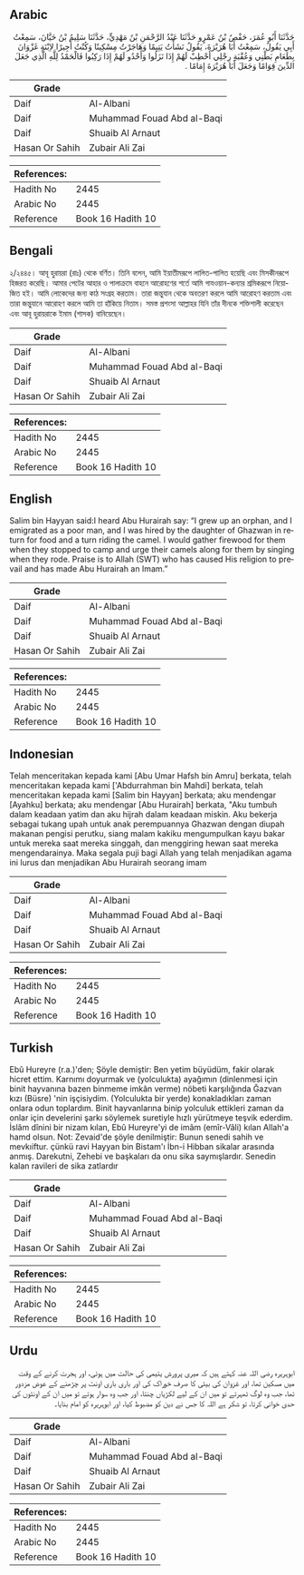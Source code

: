 ## Arabic


<div dir="rtl" lang="ar" style={{fontSize:'larger',backgroundColor:'#f8f9fa',padding:20}}>
حَدَّثَنَا أَبُو عُمَرَ، حَفْصُ بْنُ عَمْرٍو حَدَّثَنَا عَبْدُ الرَّحْمَنِ بْنُ مَهْدِيٍّ، حَدَّثَنَا سَلِيمُ بْنُ حَيَّانَ، سَمِعْتُ أَبِي يَقُولُ، سَمِعْتُ أَبَا هُرَيْرَةَ، يَقُولُ نَشَأْتُ يَتِيمًا وَهَاجَرْتُ مِسْكِينًا وَكُنْتُ أَجِيرًا لاِبْنَةِ غَزْوَانَ بِطَعَامِ بَطْنِي وَعُقْبَةِ رِجْلِي أَحْطِبْ لَهُمْ إِذَا نَزَلُوا وَأَحْدُو لَهُمْ إِذَا رَكِبُوا فَالْحَمْدُ لِلَّهِ الَّذِي جَعَلَ الدِّينَ قِوَامًا وَجَعَلَ أَبَا هُرَيْرَةَ إِمَامًا ‏.‏
</div>
<div style={{backgroundColor:'#f8f9fa',padding:20, marginBottom: 10}}><table> <thead> <tr> <th>Grade</th> <th></th> </tr> </thead> <tbody> <tr><td>Daif</td><td>Al-Albani</td></tr><tr><td>Daif</td><td>Muhammad Fouad Abd al-Baqi</td></tr><tr><td>Daif</td><td>Shuaib Al Arnaut</td></tr><tr><td>Hasan Or Sahih</td><td>Zubair Ali Zai</td></tr></tbody></table><table> <thead> <tr> <th>References:</th> <th></th> </tr> </thead> <tbody><tr><td>Hadith No</td><td>2445</td></tr><tr><td>Arabic No</td><td>2445</td></tr><tr><td>Reference</td><td>Book 16 Hadith 10</td></tr></tbody></table></div>

## Bengali


<div dir="ltr" lang="bn" style={{fontSize:'larger',backgroundColor:'#f8f9fa',padding:20}}>
২/২৪৪৫। আবূ হুরায়রা (রাঃ) থেকে বর্ণিত। তিনি বলেন, আমি ইয়াতীমরূপে লালিত-পালিত হয়েছি এবং মিসকীনরূপে হিজরত করেছি। আমার পেটের আহার ও পালাক্রমে বাহনে আরোহণের শর্তে আমি গাযওয়ান-কন্যার শ্রমিকরূপে নিয়োজিত হই। আমি লোকেদের জন্য কাঠ সংগ্রহ করতাম। তারা জন্তুযান থেকে অবতরণ করলে আমি আরোহণ করতাম এবং তারা জন্তুযানে আরোহণ করলে আমি তা হাঁকিয়ে নিতাম। সমস্ত প্রশংসা আল্লাহর যিনি তাঁর দীনকে শক্তিশালী করেছেন এবং আবূ হুরায়রাকে ইমাম (শাসক) বানিয়েছেন।
</div>
<div style={{backgroundColor:'#f8f9fa',padding:20, marginBottom: 10}}><table> <thead> <tr> <th>Grade</th> <th></th> </tr> </thead> <tbody> <tr><td>Daif</td><td>Al-Albani</td></tr><tr><td>Daif</td><td>Muhammad Fouad Abd al-Baqi</td></tr><tr><td>Daif</td><td>Shuaib Al Arnaut</td></tr><tr><td>Hasan Or Sahih</td><td>Zubair Ali Zai</td></tr></tbody></table><table> <thead> <tr> <th>References:</th> <th></th> </tr> </thead> <tbody><tr><td>Hadith No</td><td>2445</td></tr><tr><td>Arabic No</td><td>2445</td></tr><tr><td>Reference</td><td>Book 16 Hadith 10</td></tr></tbody></table></div>

## English


<div dir="ltr" lang="en" style={{fontSize:'larger',backgroundColor:'#f8f9fa',padding:20}}>
Salim bin Hayyan said:I heard Abu Hurairah say: “I grew up an orphan, and I emigrated as a poor man, and I was hired by the daughter of Ghazwan in return for food and a turn riding the camel. I would gather firewood for them when they stopped to camp and urge their camels along for them by singing when they rode. Praise is to Allah (SWT) who has caused His religion to prevail and has made Abu Hurairah an Imam.”
</div>
<div style={{backgroundColor:'#f8f9fa',padding:20, marginBottom: 10}}><table> <thead> <tr> <th>Grade</th> <th></th> </tr> </thead> <tbody> <tr><td>Daif</td><td>Al-Albani</td></tr><tr><td>Daif</td><td>Muhammad Fouad Abd al-Baqi</td></tr><tr><td>Daif</td><td>Shuaib Al Arnaut</td></tr><tr><td>Hasan Or Sahih</td><td>Zubair Ali Zai</td></tr></tbody></table><table> <thead> <tr> <th>References:</th> <th></th> </tr> </thead> <tbody><tr><td>Hadith No</td><td>2445</td></tr><tr><td>Arabic No</td><td>2445</td></tr><tr><td>Reference</td><td>Book 16 Hadith 10</td></tr></tbody></table></div>

## Indonesian


<div dir="ltr" lang="id" style={{fontSize:'larger',backgroundColor:'#f8f9fa',padding:20}}>
Telah menceritakan kepada kami [Abu Umar Hafsh bin Amru] berkata, telah menceritakan kepada kami ['Abdurrahman bin Mahdi] berkata, telah menceritakan kepada kami [Salim bin Hayyan] berkata; aku mendengar [Ayahku] berkata; aku mendengar [Abu Hurairah] berkata, "Aku tumbuh dalam keadaan yatim dan aku hijrah dalam keadaan miskin. Aku bekerja sebagai tukang upah untuk anak perempuannya Ghazwan dengan diupah makanan pengisi perutku, siang malam kakiku mengumpulkan kayu bakar untuk mereka saat mereka singgah, dan menggiring hewan saat mereka mengendarainya. Maka segala puji bagi Allah yang telah menjadikan agama ini lurus dan menjadikan Abu Hurairah seorang imam
</div>
<div style={{backgroundColor:'#f8f9fa',padding:20, marginBottom: 10}}><table> <thead> <tr> <th>Grade</th> <th></th> </tr> </thead> <tbody> <tr><td>Daif</td><td>Al-Albani</td></tr><tr><td>Daif</td><td>Muhammad Fouad Abd al-Baqi</td></tr><tr><td>Daif</td><td>Shuaib Al Arnaut</td></tr><tr><td>Hasan Or Sahih</td><td>Zubair Ali Zai</td></tr></tbody></table><table> <thead> <tr> <th>References:</th> <th></th> </tr> </thead> <tbody><tr><td>Hadith No</td><td>2445</td></tr><tr><td>Arabic No</td><td>2445</td></tr><tr><td>Reference</td><td>Book 16 Hadith 10</td></tr></tbody></table></div>

## Turkish


<div dir="ltr" lang="tr" style={{fontSize:'larger',backgroundColor:'#f8f9fa',padding:20}}>
Ebû Hureyre (r.a.)'den; Şöyle demiştir: Ben yetim büyüdüm, fakir olarak hicret ettim. Karnımı doyurmak ve (yolculukta) ayağımın (dinlenmesi için binit hayvanına bazen binmeme imkân verme) nöbeti karşılığında Ğazvan kızı (Büsre) 'nin işçisiydim. (Yolculukta bir yerde) konakladıkları zaman onlara odun toplardım. Binit hayvanlarına binip yolculuk ettikleri zaman da onlar için develerini şarkı söylemek suretiyle hızlı yürütmeye teşvik ederdim. İslâm dînini bir nizam kılan, Ebû Hureyre'yi de imâm (emîr-Vâli) kılan Allah'a hamd olsun. Not: Zevaid'de şöyle denilmiştir: Bunun senedi sahih ve mevkıiftur. çünkü ravi Hayyan bin Bistam'ı İbn-i Hibban sikalar arasında anmış. Darekutni, Zehebi ve başkaları da onu sika saymışlardır. Senedin kalan ravileri de sika zatlardır
</div>
<div style={{backgroundColor:'#f8f9fa',padding:20, marginBottom: 10}}><table> <thead> <tr> <th>Grade</th> <th></th> </tr> </thead> <tbody> <tr><td>Daif</td><td>Al-Albani</td></tr><tr><td>Daif</td><td>Muhammad Fouad Abd al-Baqi</td></tr><tr><td>Daif</td><td>Shuaib Al Arnaut</td></tr><tr><td>Hasan Or Sahih</td><td>Zubair Ali Zai</td></tr></tbody></table><table> <thead> <tr> <th>References:</th> <th></th> </tr> </thead> <tbody><tr><td>Hadith No</td><td>2445</td></tr><tr><td>Arabic No</td><td>2445</td></tr><tr><td>Reference</td><td>Book 16 Hadith 10</td></tr></tbody></table></div>

## Urdu


<div dir="rtl" lang="ur" style={{fontSize:'larger',backgroundColor:'#f8f9fa',padding:20}}>
ابوہریرہ رضی اللہ عنہ کہتے ہیں کہ میری پرورش یتیمی کی حالت میں ہوئی، اور ہجرت کرنے کے وقت میں مسکین تھا، اور غزوان کی بیٹی کا صرف خوراک کی اور باری باری اونٹ پر چڑھنے کے عوض مزدور تھا، جب وہ لوگ ٹھہرتے تو میں ان کے لیے لکڑیاں چنتا، اور جب وہ سوار ہوتے تو میں ان کے اونٹوں کی حدی خوانی کرتا، تو شکر ہے اللہ کا جس نے دین کو مضبوط کیا، اور ابوہریرہ کو امام بنایا۔
</div>
<div style={{backgroundColor:'#f8f9fa',padding:20, marginBottom: 10}}><table> <thead> <tr> <th>Grade</th> <th></th> </tr> </thead> <tbody> <tr><td>Daif</td><td>Al-Albani</td></tr><tr><td>Daif</td><td>Muhammad Fouad Abd al-Baqi</td></tr><tr><td>Daif</td><td>Shuaib Al Arnaut</td></tr><tr><td>Hasan Or Sahih</td><td>Zubair Ali Zai</td></tr></tbody></table><table> <thead> <tr> <th>References:</th> <th></th> </tr> </thead> <tbody><tr><td>Hadith No</td><td>2445</td></tr><tr><td>Arabic No</td><td>2445</td></tr><tr><td>Reference</td><td>Book 16 Hadith 10</td></tr></tbody></table></div>
